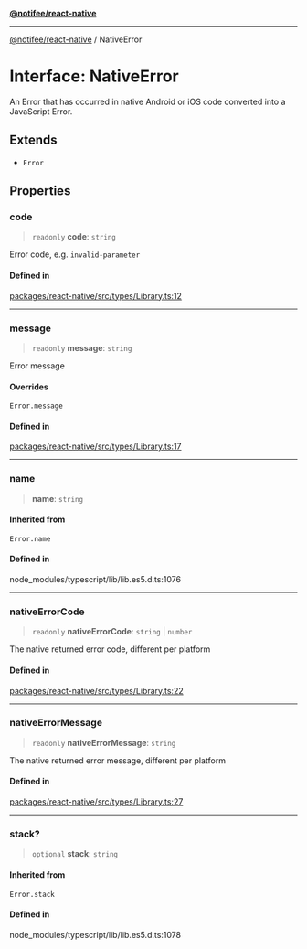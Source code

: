 [**@notifee/react-native**](react-native/reference/index)

***

[@notifee/react-native](react-native/reference/index) / NativeError

# Interface: NativeError

An Error that has occurred in native Android or iOS code converted into a JavaScript Error.

## Extends

* `Error`

## Properties

### code

> `readonly` **code**: `string`

Error code, e.g. `invalid-parameter`

#### Defined in

[packages/react-native/src/types/Library.ts:12](https://github.com/invertase/notifee/blob/main/packages/react-native/src/types/Library.ts#L12)

***

### message

> `readonly` **message**: `string`

Error message

#### Overrides

`Error.message`

#### Defined in

[packages/react-native/src/types/Library.ts:17](https://github.com/invertase/notifee/blob/main/packages/react-native/src/types/Library.ts#L17)

***

### name

> **name**: `string`

#### Inherited from

`Error.name`

#### Defined in

node\_modules/typescript/lib/lib.es5.d.ts:1076

***

### nativeErrorCode

> `readonly` **nativeErrorCode**: `string` | `number`

The native returned error code, different per platform

#### Defined in

[packages/react-native/src/types/Library.ts:22](https://github.com/invertase/notifee/blob/main/packages/react-native/src/types/Library.ts#L22)

***

### nativeErrorMessage

> `readonly` **nativeErrorMessage**: `string`

The native returned error message, different per platform

#### Defined in

[packages/react-native/src/types/Library.ts:27](https://github.com/invertase/notifee/blob/main/packages/react-native/src/types/Library.ts#L27)

***

### stack?

> `optional` **stack**: `string`

#### Inherited from

`Error.stack`

#### Defined in

node\_modules/typescript/lib/lib.es5.d.ts:1078
